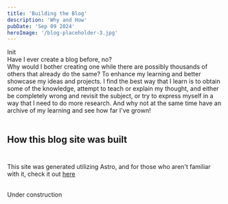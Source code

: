 ```yaml
---
title: 'Building the Blog'
description: 'Why and How'
pubDate: 'Sep 09 2024'
heroImage: '/blog-placeholder-3.jpg'
---
```


Init  
Have I ever create a blog before, no?  
Why would I bother creating one while there are possibly thousands of others that already do the same? To enhance my learning and better showcase my ideas and projects.
I find the best way that I learn is to obtain some of the knowledge, attempt to teach or explain my thought, and either be completely wrong and revisit the subject, or try to express myself in a way that I need to do more research. And why not at the same time have an archive of my learning and see how far I've grown!<br/><br/>

## How this blog site was built<br/><br/>

This site was generated utilizing Astro, and for those who aren't familiar with it, check it out <a class="text-primary" href="https://astro.build/">here</a>
<br/><br/>

Under construction
